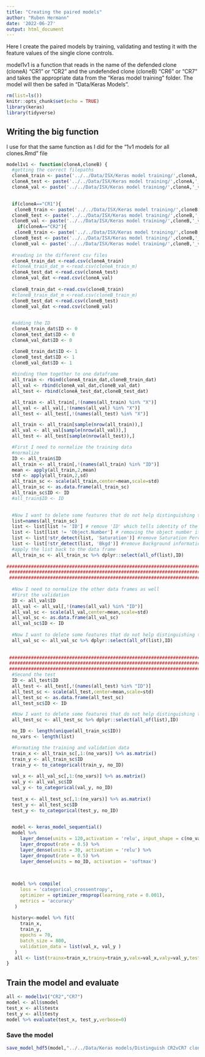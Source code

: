 ```yaml
---
title: "Creating the paired models"
author: "Ruben Hermann"
date: '2022-06-27'
output: html_document
---
```


Here I create the paired models by training, validating and testing it with the feature values of the single clone controls.

model1v1 is a function that reads in the name of the defended clone (cloneA) "CR1" or "CR2" and the undefended clone (cloneB) "CR6" or "CR7" and takes the appropriate data from the "Keras model training" folder. The model will then be safed in "Data/Keras Models".

```r
rm(list=ls())
knitr::opts_chunk$set(echo = TRUE)
library(keras)
library(tidyverse)
```

## Writing the big function
I use for that the same function as I did for the "1v1 models for all clones.Rmd" file

```r
model1v1 <- function(cloneA,cloneB) {
  #getting the correct filepaths
  cloneA_train <- paste('../../Data/ISX/Keras model training/',cloneA,'_train.csv',sep="")
  cloneA_test <- paste('../../Data/ISX/Keras model training/',cloneA,'_test.csv',sep="")
  cloneA_val <- paste('../../Data/ISX/Keras model training/',cloneA,'_val.csv',sep="")

  
  if(cloneA=="CR1"){
   cloneB_train <- paste('../../Data/ISX/Keras model training/',cloneB,'_train_long.csv',sep="")
  cloneB_test <- paste('../../Data/ISX/Keras model training/',cloneB,'_test_long.csv',sep="")
  cloneB_val <- paste('../../Data/ISX/Keras model training/',cloneB,'_val_long.csv',sep="")}
    if(cloneA=="CR2"){
   cloneB_train <- paste('../../Data/ISX/Keras model training/',cloneB,'_train_short.csv',sep="")
  cloneB_test <- paste('../../Data/ISX/Keras model training/',cloneB,'_test_short.csv',sep="")
  cloneB_val <- paste('../../Data/ISX/Keras model training/',cloneB,'_val_short.csv',sep="")}
  
  #reading in the different csv files
  cloneA_train_dat <-read.csv(cloneA_train)
  #cloneA_train_dat_m <-read.csv(cloneA_train_m)
  cloneA_test_dat <-read.csv(cloneA_test)
  cloneA_val_dat <-read.csv(cloneA_val)
  
  cloneB_train_dat <-read.csv(cloneB_train)
  #cloneB_train_dat_m <-read.csv(cloneB_train_m)
  cloneB_test_dat <-read.csv(cloneB_test)
  cloneB_val_dat <-read.csv(cloneB_val)

  
  #adding the ID
  cloneA_train_dat$ID <- 0
  cloneA_test_dat$ID <- 0
  cloneA_val_dat$ID <- 0

  cloneB_train_dat$ID <- 1
  cloneB_test_dat$ID <- 1
  cloneB_val_dat$ID <- 1
  
  #binding them together to one dataframe
  all_train <- rbind(cloneA_train_dat,cloneB_train_dat)
  all_val <- rbind(cloneA_val_dat,cloneB_val_dat)
  all_test <- rbind(cloneA_test_dat,cloneB_test_dat)

  all_train <- all_train[,!(names(all_train) %in% "X")]
  all_val <- all_val[,!(names(all_val) %in% "X")]
  all_test <- all_test[,!(names(all_test) %in% "X")]

  all_train <- all_train[sample(nrow(all_train)),]
  all_val <- all_val[sample(nrow(all_val)),]
  all_test <- all_test[sample(nrow(all_test)),]

  #First I need to normalize the training data
  #normalize
  ID <- all_train$ID
  all_train <- all_train[,!(names(all_train) %in% "ID")]
  mean <- apply(all_train,2,mean)
  std <- apply(all_train,2,sd)
  all_train_sc <- scale(all_train,center=mean,scale=std)
  all_train_sc <- as.data.frame(all_train_sc)
  all_train_sc$ID <- ID
  #all_train$ID <- ID

 
  #Now I want to delete some features that do not help distinguishing the object
  list=names(all_train_sc)
  list <- list[list != 'ID'] # remove 'ID' which tells identity of the isolates
  list <- list[list != 'Object.Number'] # removing the object number it is not needed
  list <- list[!str_detect(list, 'Saturation')] #remove Saturation Perc as it always is 0
  list <- list[!str_detect(list, 'Bkgd')] #remove Background information
  #apply the list back to the data frame
  all_train_sc <- all_train_sc %>% dplyr::select(all_of(list),ID)
 
########################################################################################
 #######################################################################################
 #######################################################################################
 
  #Now I need to normalize the other data frames as well
  #First the validation
  ID <- all_val$ID
  all_val <- all_val[,!(names(all_val) %in% "ID")]
  all_val_sc <- scale(all_val,center=mean,scale=std)
  all_val_sc <- as.data.frame(all_val_sc)
  all_val_sc$ID <- ID
 
  #Now I want to delete some features that do not help distinguishing the object
  all_val_sc <- all_val_sc %>% dplyr::select(all_of(list),ID)
 
 
 ########################################################################################
 #######################################################################################
 #######################################################################################
  #Second the test
  ID <- all_test$ID
  all_test <- all_test[,!(names(all_test) %in% "ID")]
  all_test_sc <- scale(all_test,center=mean,scale=std)
  all_test_sc <- as.data.frame(all_test_sc)
  all_test_sc$ID <- ID

  #Now I want to delete some features that do not help distinguishing the object
  all_test_sc <- all_test_sc %>% dplyr::select(all_of(list),ID)

  no_ID <- length(unique(all_train_sc$ID))
  no_vars <- length(list)

  #Formating the training and validation data
  train_x <- all_train_sc[,1:(no_vars)] %>% as.matrix()
  train_y <- all_train_sc$ID
  train_y <- to_categorical(train_y, no_ID)
 
  val_x <- all_val_sc[,1:(no_vars)] %>% as.matrix()
  val_y <- all_val_sc$ID
  val_y <- to_categorical(val_y, no_ID)
 
  test_x <- all_test_sc[,1:(no_vars)] %>% as.matrix()
  test_y <- all_test_sc$ID
  test_y <- to_categorical(test_y, no_ID) 
 

  model <- keras_model_sequential() 
  model %>% 
     layer_dense(units = 120,activation = 'relu', input_shape = c(no_vars)) %>% 
     layer_dropout(rate = 0.5) %>% 
     layer_dense(units = 30, activation = 'relu') %>%
     layer_dropout(rate = 0.5) %>%  
     layer_dense(units = no_ID, activation = 'softmax')
   

   
  model %>% compile(
     loss = 'categorical_crossentropy',
     optimizer = optimizer_rmsprop(learning_rate = 0.001),
     metrics = 'accuracy'
   )
   
  history<-model %>% fit(
     train_x, 
     train_y, 
     epochs = 70, 
     batch_size = 800, 
     validation_data = list(val_x, val_y )
   )
   all <- list(trainx=train_x,trainy=train_y,valx=val_x,valy=val_y,testx=test_x,testy=test_y,smodel=model)
}

```

## Train the model and evaluate

```r
all <- model1v1("CR2","CR7")
model <- all$smodel
test_x <- all$testx
test_y <- all$testy
model %>% evaluate(test_x, test_y,verbose=0)

```
### Save the model
```r
save_model_hdf5(model,"../../Data/Keras models/Distinguish CR2vCR7 clones with feature values.h5")
````

